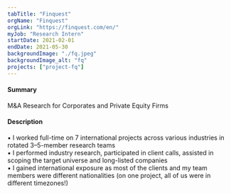 ```yaml
---
tabTitle: "Finquest"
orgName: "Finquest"
orgLink: "https://finquest.com/en/"
myJob: "Research Intern"
startDate: 2021-02-01
endDate: 2021-05-30
backgroundImage: "./fq.jpeg"
backgroundImage_alt: "fq"
projects: ["project-fq"]
---
```


<h4>Summary</h4>
M&A Research for Corporates and Private Equity Firms

<h4>Description</h4>
▪ I worked full-time on 7 international projects across various industries in rotated 3–5-member research teams <br/>
▪ I performed industry research, participated in client calls, assisted in scoping the target universe and long-listed companies <br/>
▪ I gained international exposure as most of the clients and my team members were different nationalities (on one project, all of us were in different timezones!)<br/>